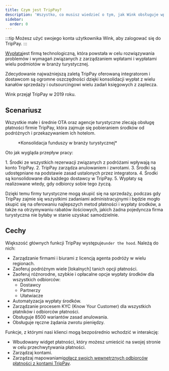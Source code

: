 ```yaml
---
title: Czym jest TripPay?
description: 'Wszystko, co musisz wiedzieć o tym, jak Wink obsługuje wpłaty i wypłaty.'
sidebar:
  order: 0
---
```


:::tip
Możesz użyć swojego konta użytkownika Wink, aby zalogować się do TripPay.
:::

[Wypłata](https://pay.wink.travel)jest firmą technologiczną, która powstała w celu rozwiązywania problemów i wymagań związanych z zarządzaniem wpłatami i wypłatami wielu podmiotów w branży turystycznej.

Zdecydowanie najważniejszą zaletą TripPay oferowaną integratorom i dostawcom są ogromne oszczędności dzięki konsolidacji wypłat z wielu kanałów sprzedaży i outsourcingowi wielu zadań księgowych z zaplecza.

Wink przejął TripPay w 2019 roku.

## Scenariusz

Wszystkie małe i średnie OTA oraz agencje turystyczne zlecają obsługę płatności firmie TripPay, która zajmuje się pobieraniem środków od podróżnych i przekazywaniem ich hotelom.

<figure>
  <CloudinaryImage width="700" height="525" resize="scale" quality="best" alt="Konsolidacja środków TripPay" src="academy/funds-consolidation" errorImage="noimage_opaque_nyrtl0.png" />

  <figcaption>*Konsolidacja funduszy w branży turystycznej*</figcaption>
</figure>


Oto jak wygląda przepływ pracy:

<Steps>
  1. Środki ze wszystkich rezerwacji związanych z podróżami wpływają na konto TripPay.
  2. TripPay zarządza anulowaniem i zwrotami.
  3. Środki są udostępniane na podstawie zasad ustalonych przez integratora.
  4. Środki są konsolidowane dla każdego dostawcy w TripPay.
  5. Wypłaty są realizowane wtedy, gdy odbiorcy sobie tego życzą.
</Steps>


Dzięki temu firmy turystyczne mogą skupić się na sprzedaży, podczas gdy TripPay zajmie się wszystkimi zadaniami administracyjnymi i będzie mogło skupić się na oferowaniu najlepszych metod płatności i wypłaty środków, a także na otrzymywaniu rabatów ilościowych, jakich żadna pojedyncza firma turystyczna nie byłaby w stanie uzyskać samodzielnie.

## Cechy

Większość głównych funkcji TripPay występuje`under the hood`. Należą do nich:

* Zarządzanie firmami i biurami z licencją agenta podróży w wielu regionach.
* Zaoferuj podróżnym wiele \[lokalnych] tanich opcji płatności.
* Zaoferuj różnorodne, szybkie i opłacalne opcje wypłaty środków dla wszystkich odbiorców:
  * Dostawcy
  * Partnerzy
  * Ułatwiacze
* Automatyzacja wypłaty środków.
* Zarządzanie procesem KYC (Know Your Customer) dla wszystkich płatników i odbiorców płatności.
* Obsługuje 8500 wariantów zasad anulowania.
* Obsługuje ręczne żądania zwrotu pieniędzy.

Funkcje, z którymi nasi klienci mogą bezpośrednio wchodzić w interakcję:

* Wbudowany widget płatności, który możesz umieścić na swojej stronie w celu przechwytywania płatności.
* Zarządzaj kontami.
* Zarządzaj mapowaniami[połącz swoich wewnętrznych odbiorców płatności z kontami TripPay](/payment/mapping).

